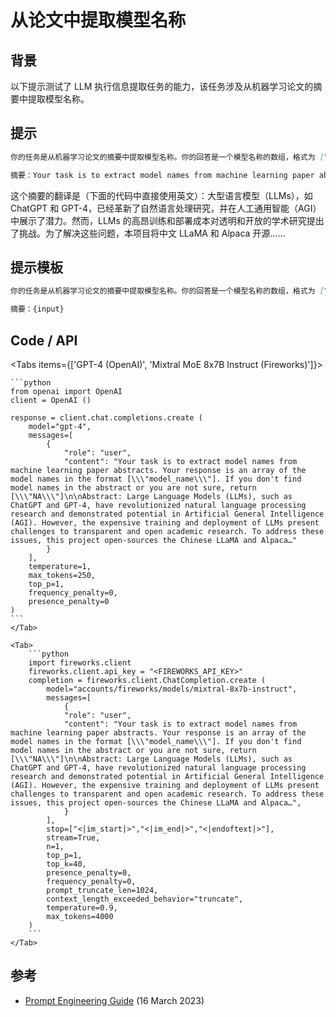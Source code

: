 # 从论文中提取模型名称


## 背景
以下提示测试了 LLM 执行信息提取任务的能力，该任务涉及从机器学习论文的摘要中提取模型名称。

## 提示

```markdown
你的任务是从机器学习论文的摘要中提取模型名称。你的回答是一个模型名称的数组，格式为 [\"model_name\"]。如果在摘要中没有找到模型名称或不确定，请返回 [\"NA\"]

摘要：Your task is to extract model names from machine learning paper abstracts. Your response is an array of the model names in the format [\\\"model_name\\\"]. If you don't find model names in the abstract or you are not sure, return [\\\"NA\\\"]\n\nAbstract: Large Language Models (LLMs), such as ChatGPT and GPT-4, have revolutionized natural language processing research and demonstrated potential in Artificial General Intelligence (AGI). However, the expensive training and deployment of LLMs present challenges to transparent and open academic research. To address these issues, this project open-sources the Chinese LLaMA and Alpaca…
```

这个摘要的翻译是（下面的代码中直接使用英文）：大型语言模型（LLMs），如 ChatGPT 和 GPT-4，已经革新了自然语言处理研究，并在人工通用智能（AGI）中展示了潜力。然而，LLMs 的高昂训练和部署成本对透明和开放的学术研究提出了挑战。为了解决这些问题，本项目将中文 LLaMA 和 Alpaca 开源……

## 提示模板

```markdown
你的任务是从机器学习论文的摘要中提取模型名称。你的回答是一个模型名称的数组，格式为 [\"model_name\"]。如果在摘要中没有找到模型名称或不确定，请返回 [\"NA\"]

摘要：{input}
```

## Code / API

<Tabs items={['GPT-4 (OpenAI)', 'Mixtral MoE 8x7B Instruct (Fireworks)']}>
    <Tab>
  
    ```python
    from openai import OpenAI
    client = OpenAI ()

    response = client.chat.completions.create (
        model="gpt-4",
        messages=[
            {
                "role": "user",
                "content": "Your task is to extract model names from machine learning paper abstracts. Your response is an array of the model names in the format [\\\"model_name\\\"]. If you don't find model names in the abstract or you are not sure, return [\\\"NA\\\"]\n\nAbstract: Large Language Models (LLMs), such as ChatGPT and GPT-4, have revolutionized natural language processing research and demonstrated potential in Artificial General Intelligence (AGI). However, the expensive training and deployment of LLMs present challenges to transparent and open academic research. To address these issues, this project open-sources the Chinese LLaMA and Alpaca…"
            }
        ],
        temperature=1,
        max_tokens=250,
        top_p=1,
        frequency_penalty=0,
        presence_penalty=0
    )
    ```
    </Tab>

    <Tab>
        ```python
        import fireworks.client
        fireworks.client.api_key = "<FIREWORKS_API_KEY>"
        completion = fireworks.client.ChatCompletion.create (
            model="accounts/fireworks/models/mixtral-8x7b-instruct",
            messages=[
                {
                "role": "user",
                "content": "Your task is to extract model names from machine learning paper abstracts. Your response is an array of the model names in the format [\\\"model_name\\\"]. If you don't find model names in the abstract or you are not sure, return [\\\"NA\\\"]\n\nAbstract: Large Language Models (LLMs), such as ChatGPT and GPT-4, have revolutionized natural language processing research and demonstrated potential in Artificial General Intelligence (AGI). However, the expensive training and deployment of LLMs present challenges to transparent and open academic research. To address these issues, this project open-sources the Chinese LLaMA and Alpaca…",
                }
            ],
            stop=["<|im_start|>","<|im_end|>","<|endoftext|>"],
            stream=True,
            n=1,
            top_p=1,
            top_k=40,
            presence_penalty=0,
            frequency_penalty=0,
            prompt_truncate_len=1024,
            context_length_exceeded_behavior="truncate",
            temperature=0.9,
            max_tokens=4000
        )
        ```
    </Tab>


</Tabs>

## 参考
- [Prompt Engineering Guide](https://www.promptingguide.ai/introduction/examples#information-extraction) (16 March 2023)